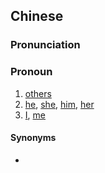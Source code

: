 ==Chinese==
{{zh-forms}}

===Pronunciation===
{{zh-pron
|c=jan4 dei6
|cat=pron
}}

===Pronoun===
{{zh-pronoun}} {{tcx|lang=zh|Cantonese}}

# [[others]]
# [[he]], [[she]], [[him]], [[her]]
# [[I]], [[me]]

====Synonyms====
* {{zh-l|人家}}